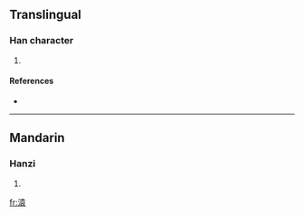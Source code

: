 ==Translingual==

===Han character===
{{Han char|rn=85|rad=水|as=10|sn=13|four=3413<sub>2</sub>|canj=水土口女 (EGRV)}}

# {{defn|Han|sort=水10}}

====References====
* {{Han ref|kx=0639.180|dkj=17928|dj=1046.100|hdz=31693.060|uh=6E92|ud=28306|bh=DE5F|bd=56927}}

----

==Mandarin==

===Hanzi===
{{cmn-hanzi|pin=[[yuán]] ([[yuan2]])|wg=yüan<sup>2</sup>}}

# {{defn|Mandarin|sort=水10}}

[[fr:溒]]